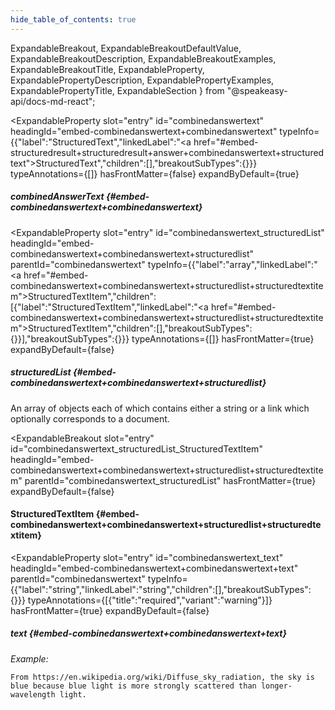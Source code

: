 ```yaml
---
hide_table_of_contents: true
---
```

  ExpandableBreakout,
  ExpandableBreakoutDefaultValue,
  ExpandableBreakoutDescription,
  ExpandableBreakoutExamples,
  ExpandableBreakoutTitle,
  ExpandableProperty,
  ExpandablePropertyDescription,
  ExpandablePropertyExamples,
  ExpandablePropertyTitle,
  ExpandableSection
} from "@speakeasy-api/docs-md-react";

<ExpandableSection>

<ExpandableProperty
  slot="entry"
  id="combinedanswertext"
  headingId="embed-combinedanswertext+combinedanswertext"
  typeInfo={{"label":"StructuredText","linkedLabel":"<a href=\"#embed-structuredresult+structuredresult+answer+combinedanswertext+structuredtext\">StructuredText</a>","children":[],"breakoutSubTypes":{}}}
  typeAnnotations={[]}
  hasFrontMatter={false}
  expandByDefault={true}
>

<ExpandablePropertyTitle slot="title">

##### combinedAnswerText \{#embed-combinedanswertext+combinedanswertext\}

</ExpandablePropertyTitle>

</ExpandableProperty>

<ExpandableProperty
  slot="entry"
  id="combinedanswertext_structuredList"
  headingId="embed-combinedanswertext+combinedanswertext+structuredlist"
  parentId="combinedanswertext"
  typeInfo={{"label":"array","linkedLabel":"<a href=\"#embed-combinedanswertext+combinedanswertext+structuredlist+structuredtextitem\">StructuredTextItem</a>","children":[{"label":"StructuredTextItem","linkedLabel":"<a href=\"#embed-combinedanswertext+combinedanswertext+structuredlist+structuredtextitem\">StructuredTextItem</a>","children":[],"breakoutSubTypes":{}}],"breakoutSubTypes":{}}}
  typeAnnotations={[]}
  hasFrontMatter={true}
  expandByDefault={false}
>

<ExpandablePropertyTitle slot="title">

##### structuredList \{#embed-combinedanswertext+combinedanswertext+structuredlist\}

</ExpandablePropertyTitle>

<ExpandablePropertyDescription slot="description">

An array of objects each of which contains either a string or a link which optionally corresponds to a document.

</ExpandablePropertyDescription>

</ExpandableProperty>

<ExpandableBreakout
  slot="entry"
  id="combinedanswertext_structuredList_StructuredTextItem"
  headingId="embed-combinedanswertext+combinedanswertext+structuredlist+structuredtextitem"
  parentId="combinedanswertext_structuredList"
  hasFrontMatter={true}
  expandByDefault={false}
>

<ExpandableBreakoutTitle slot="title">

#### StructuredTextItem \{#embed-combinedanswertext+combinedanswertext+structuredlist+structuredtextitem\}

</ExpandableBreakoutTitle>

<ExpandableBreakoutDescription slot="description">

</ExpandableBreakoutDescription>

<ExpandableBreakoutExamples slot="examples">

</ExpandableBreakoutExamples>

<ExpandableBreakoutDefaultValue slot="defaultValue">

</ExpandableBreakoutDefaultValue>

</ExpandableBreakout>

<ExpandableProperty
  slot="entry"
  id="combinedanswertext_text"
  headingId="embed-combinedanswertext+combinedanswertext+text"
  parentId="combinedanswertext"
  typeInfo={{"label":"string","linkedLabel":"string","children":[],"breakoutSubTypes":{}}}
  typeAnnotations={[{"title":"required","variant":"warning"}]}
  hasFrontMatter={true}
  expandByDefault={false}
>

<ExpandablePropertyTitle slot="title">

##### text \{#embed-combinedanswertext+combinedanswertext+text\}

</ExpandablePropertyTitle>

<ExpandablePropertyExamples slot="examples">

_Example:_

```
From https://en.wikipedia.org/wiki/Diffuse_sky_radiation, the sky is blue because blue light is more strongly scattered than longer-wavelength light.
```

</ExpandablePropertyExamples>

</ExpandableProperty>

</ExpandableSection>